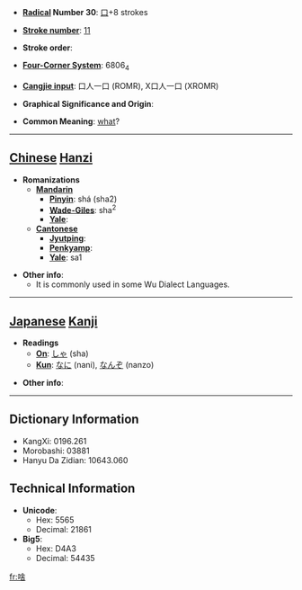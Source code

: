 * '''[[Wiktionary:Chinese radical index| Radical]] Number 30''': [[Wiktionary:Chinese radical index 口|口]]+8 strokes

* '''[[Wiktionary:Chinese total strokes index|Stroke number]]''': [[Wiktionary:Chinese total strokes index 11|11]]

* '''Stroke order''': 

* '''[[Wiktionary:Chinese four corner index|Four-Corner System]]''': 6806<sub>4</sub>

* '''[[Wiktionary:Chinese Cangjie index|Cangjie input]]''': 口人一口 (ROMR), X口人一口 (XROMR)

* '''Graphical Significance and Origin''': 

* '''Common Meaning''': [[what]]?

----

== [[Chinese]] [[Hanzi]] ==

* '''Romanizations'''
** '''[[Mandarin]]'''
*** '''[[Pinyin]]''': shá (sha2)
*** '''[[Wade-Giles]]''': sha<sup>2</sup>
*** '''[[Yale]]''': 
** '''[[Cantonese]]'''
*** '''[[Jyutping]]''':
*** '''[[Penkyamp]]''': 
*** '''[[Yale]]''': sa1

* '''Other info''': 
** It is commonly used in some Wu Dialect Languages.

----

== [[Japanese]] [[Kanji]] ==

* '''Readings'''
** '''[[On]]''': [[しゃ]] (sha)
** '''[[Kun]]''': [[なに]] (nani), [[なんぞ]] (nanzo)

* '''Other info''':  

----

== Dictionary Information ==

* KangXi: 0196.261
* Morobashi: 03881
* Hanyu Da Zidian: 10643.060

== Technical Information ==

* '''Unicode''':
** Hex: 5565
** Decimal: 21861
* '''Big5''':
** Hex: D4A3
** Decimal: 54435

[[fr:啥]]